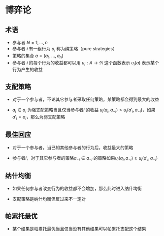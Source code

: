 # 博弈论

## 术语

- 参与者 $N= {1,...,n}$
- 参与者 $i$ 有一组行为 $a_i$ 称为纯策略（pure strategies）
- 策略的集合 $a=(a_1,...,a_n)$
- 参与者 $i$ 的每个行为的收益都可以用 $u_i:A \rightarrow \Re$ 这个函数表示 $u_i(a)$ 表示某个行为产生的收益

## 支配策略

- 对于一个参与者，不论其它参与者采取任何策略，某策略都会得到最大的收益

- $a_i \in a_i$ 为强支配策略当且仅当参与者$i$ 的收益 $u_i(a_i,a_{-i}) > u_i(a'_i,a_{-i})$，如果 $a'_i = a_i$，那么为弱支配策略

## 最佳回应

- 对于一个参与者，当已知其他参与者的行为后，收益最大的策略

- 参与者$i$，对于其它参与者的策略$a_{-i} \in a_{-i}$ 的策略如果$u_i(a_i,a_{-i}) \geqslant u_i(a'_i,a_{-i})$

## 纳什均衡

- 如果任何参与者改变行为的收益都不会增加，那么此时进入纳什均衡

- 支配策略是纳什均衡但反过来不一定对

## 帕累托最优

- 某个结果是帕累托最优当且仅当没有其他结果可以帕累托支配这个结果